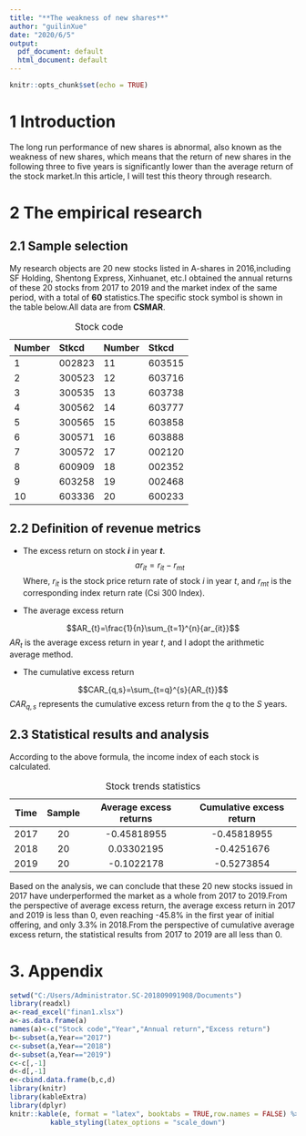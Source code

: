 ---
title: "**The weakness of new shares**"
author: "guilinXue"
date: "2020/6/5"
output:
  pdf_document: default
  html_document: default
---

```{r setup, include=FALSE}
knitr::opts_chunk$set(echo = TRUE)
```
# 1 Introduction

The long run performance of new shares is abnormal, also known as the weakness of new shares, which means that the return of new shares in the following three to five years is significantly lower than the average return of the stock market.In this article, I will test this theory through research.


# 2 The empirical research

## 2.1 Sample selection
My research objects are 20 new stocks listed in A-shares in 2016,including SF Holding, Shentong Express, Xinhuanet, etc.I obtained the annual returns of these 20 stocks from 2017 to 2019 and the market index of the same period, with a total of **60** statistics.The specific stock symbol is shown in the table below.All data are from **CSMAR**.


Table:Stock code

Number|Stkcd|Number|Stkcd|
|:-|:-|:-|:-|
1|002823|11|603515
2|300523|12|603716
3|300535|13|603738
4|300562|14|603777
5|300565|15|603858
6|300571|16|603888
7|300572|17|002120
8|600909|18|002352
9|603258|19|002468
10|603336|20|600233

## 2.2 Definition of revenue metrics
* The excess return on stock **$i$** in year **$t$**.
$$ ar_{it}=r_{it}-r_{mt} $$
Where, $r_{it}$ is the stock price return rate of stock $i$ in year $t$, and $r_{mt}$ is the corresponding index return rate (Csi 300 Index).

* The average excess return

$$AR_{t}=\frac{1}{n}\sum_{t=1}^{n}{ar_{it}}$$
$AR_{t}$ is the average excess return in year $t$, and I adopt the arithmetic average method.

* The cumulative excess return

$$CAR_{q,s}=\sum_{t=q}^{s}{AR_{t}}$$
$CAR_{q,s}$ represents the cumulative excess return from the $q$ to the $S$ years.

## 2.3 Statistical results and analysis
According to the above formula, the income index of each stock is calculated.

Table: Stock trends statistics

Time| Sample | Average excess returns|Cumulative excess return
|:-:|:-:|:-:|:-:|
2017 | 20 | -0.45818955|-0.45818955|
2018 | 20 | 0.03302195|-0.4251676|
2019 | 20 | -0.1022178|-0.5273854|

Based on the analysis, we can conclude that these 20 new stocks issued in 2017 have underperformed the market as a whole from 2017 to 2019.From the perspective of average excess return, the average excess return in 2017 and 2019 is less than 0, even reaching -45.8% in the first year of initial offering, and only 3.3% in 2018.From the perspective of cumulative average excess return, the statistical results from 2017 to 2019 are all less than 0.


# 3. Appendix

```{r,echo = FALSE,warning=FALSE,message=FALSE}
setwd("C:/Users/Administrator.SC-201809091908/Documents")
library(readxl)
a<-read_excel("finan1.xlsx")
a<-as.data.frame(a)
names(a)<-c("Stock code","Year","Annual return","Excess return")
b<-subset(a,Year=="2017")
c<-subset(a,Year=="2018")
d<-subset(a,Year=="2019")
c<-c[,-1]
d<-d[,-1]
e<-cbind.data.frame(b,c,d)
library(knitr)
library(kableExtra)
library(dplyr)
knitr::kable(e, format = "latex", booktabs = TRUE,row.names = FALSE) %>%
          kable_styling(latex_options = "scale_down")
```





